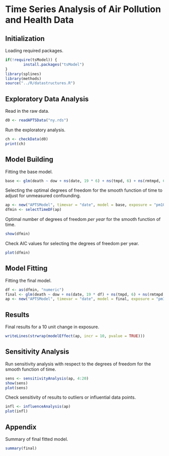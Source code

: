 # Time Series Analysis of Air Pollution and Health Data

## Initialization

Loading required packages. 
```r
if(!require(tsModel)) {
        install.packages("tsModel")
}
library(splines)
library(methods)
source("../R/datastructures.R")
```

## Exploratory Data Analysis

Read in the raw data.

```r
d0 <- readAPTSData("ny.rds")
```

Run the exploratory analysis.

```r
ch <- checkData(d0)
print(ch)
```


## Model Building

Fitting the base model.
```r
base <- glm(death ~ dow + ns(date, 19 * 6) + ns(tmpd, 6) + ns(rmtmpd, 6) + ns(dptp, 3) + ns(rmdptp, 3) + Lag(pm10tmean, 1), data = as(d0, "data.frame"), family = poisson)
```

Selecting the optimal degrees of freedom for the smooth function of
time to adjust for unmeasured confounding.

```r
ap <- new("APTSModel", timevar = "date", model = base, exposure = "pm10tmean", summary = ch)
dfmin <- selectTimeDF(ap)
```

Optimal number of degrees of freedom _per year_ for the smooth
function of time.

```r
show(dfmin)
```

Check AIC values for selecting the degrees of freedom per year.

```r
plot(dfmin)
```

## Model Fitting

Fitting the final model.
```r
df <- as(dfmin, "numeric")
final <- glm(death ~ dow + ns(date, 19 * df) + ns(tmpd, 6) + ns(rmtmpd, 6) + ns(dptp, 3) + ns(rmdptp, 3) + Lag(pm10tmean, 1), data = as(d0, "data.frame"), family = poisson)
ap <- new("APTSModel", timevar = "date", model = final, exposure = "pm10tmean", summary = ch)
```

## Results

Final results for a 10 unit change in exposure.

```r
writeLines(strwrap(modelEffect(ap, incr = 10, pvalue = TRUE)))
```

## Sensitivity Analysis

Run sensitivity analysis with respect to the degrees of freedom for
the smooth function of time.

```r
sens <- sensitivityAnalysis(ap, 4:20)
show(sens)
plot(sens)
```

Check sensitivity of results to outliers or influential data points.

```r
infl <- influenceAnalysis(ap)
plot(infl)
```


## Appendix

Summary of final fitted model.

```r
summary(final)
```
